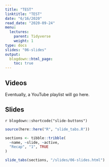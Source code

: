 ```yaml
---
title: "TEST"
linktitle: "TEST"
date: "6/16/2020"
read_date: "2020-09-24"
menu:
  lectures:
    parent: Tidyverse
    weight: 1
type: docs
slides: "06-slides"
output:
  blogdown::html_page:
    toc: true
---
```


## Videos

Eventually, a YouTube playlist will go here. 

## Slides

`r blogdown::shortcode("slide-buttons")`

```r

source(here::here("R", "slide_tabs.R"))

sections <- tibble::tribble(
  ~name, ~slide, ~active,
  "Recap", "1", TRUE
)

slide_tabs(sections, "/slides/06-slides.html")
```
